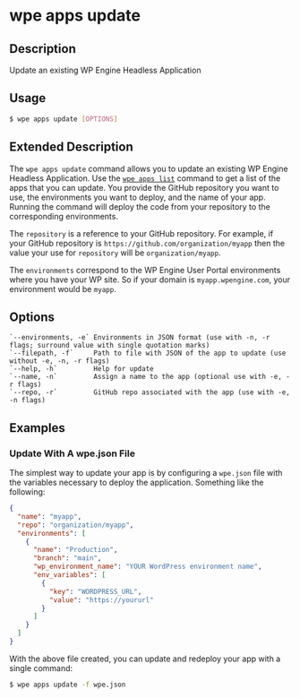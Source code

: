 # wpe apps update

## Description

Update an existing WP Engine Headless Application

## Usage

```bash
$ wpe apps update [OPTIONS]
```

## Extended Description

The `wpe apps update` command allows you to update an existing WP Engine Headless Application. Use the [`wpe apps list`](./list) command to get a list of the apps that you can update. You provide the GitHub repository you want to use, the environments you want to deploy, and the name of your app. Running the command will deploy the code from your repository to the corresponding environments.

The `repository` is a reference to your GitHub repository. For example, if your GitHub repository is `https://github.com/organization/myapp` then the value your use for `repository` will be `organization/myapp`.

The `environments` correspond to the WP Engine User Portal environments where you have your WP site. So if your domain is `myapp.wpengine.com`, your environment would be `myapp`.

## Options

```
`--environments, -e` Environments in JSON format (use with -n, -r flags; surround value with single quotation marks)
`--filepath, -f`     Path to file with JSON of the app to update (use without -e, -n, -r flags)
`--help, -h`         Help for update
`--name, -n`         Assign a name to the app (optional use with -e, -r flags)
`--repo, -r`         GitHub repo associated with the app (use with -e, -n flags)
```

## Examples

### Update With A wpe.json File

The simplest way to update your app is by configuring a `wpe.json` file with the variables necessary to deploy the application. Something like the following:

```json
{
  "name": "myapp",
  "repo": "organization/myapp",
  "environments": [
    {
      "name": "Production",
      "branch": "main",
      "wp_environment_name": "YOUR WordPress environment name",
      "env_variables": [
        {
          "key": "WORDPRESS_URL",
          "value": "https://yoururl"
        }
      ]
    }
  ]
}
```

With the above file created, you can update and redeploy your app with a single command:

```bash
$ wpe apps update -f wpe.json
```
